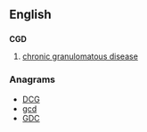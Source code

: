 ==English==

==={{initialism-old|en}}===
'''CGD'''

# [[chronic granulomatous disease]]

===Anagrams===
* [[DCG#English|DCG]]
* [[gcd#English|gcd]]
* [[GDC#English|GDC]]